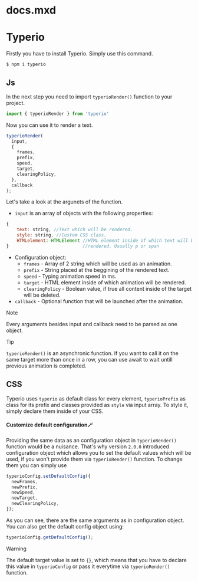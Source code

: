 # docs.mxd

# Typerio

Firstly you have to install Typerio. Simply use this command.

```console
$ npm i typerio
```
## Js

In the next step you need to import ``typerioRender()`` function to your project.

```js
import { typerioRender } from 'typerio'
```
Now you can use it to render a text.

```js
typerioRender(
  input,
  {
    frames,
    prefix,
    speed,
    target,
    clearingPolicy,
  },
  callback
);
```

Let's take a look at the argunets of the function.
- ``input`` is an array of objects with the following properties:

```js
{
    text: string, //Text which will be rendered.
    style: string, //Custom CSS class.
    HTMLelement: HTMLElement //HTML element inside of which text will be
}                            //rendered. Usually p or span
```
- Configuration object:
  - `frames` - Array of 2 string which will be used as an animation.
  - `prefix` - String placed at the beggining of the rendered text.
  - `speed` - Typing animation speed in ms.
  - `target` - HTML element inside of which animation will be rendered.
  - `clearingPolicy` - Boolean value, if true all content inside of the target will be deleted.
- `callback` - Optional function that will be launched after the animation.
> [!NOTE]  
> Every arguments besides input and callback need to be parsed as one object.

>[!TIP]
>``typerioRender()`` is an asynchronic function. If you want to call it on the same target more than once in a row, you can use await to wait untill previous animation is completed.

## CSS

Typerio uses ``typerio`` as default class for every element, ``typerioPrefix`` as class for its prefix and classes provided as ``style`` via input array. To style it, simply declare them inside of your CSS.

#### Customize default configuration🪄

Providing the same data as an configuration object in `typerioRender()` function would be a nuisance. That's why version `2.0.0` introduced configuration object which allows you to set the default values which will be used, if you won't provide them via `typerioRender()` function. To change them you can simply use

```javascript
typerioConfig.setDefaultConfig({
  newFrames,
  newPrefix,
  newSpeed,
  newTarget,
  newClearingPolicy,
});
```

As you can see, there are the same arguments as in configuration object. You can also get the default config object using:

```javascript
typerioConfig.getDefaultConfig();
```
> [!WARNING]  
> The default target value is set to `{}`, which means that you have to declare this value in `typerioConfig` or pass it everytime via `typerioRender()` function.